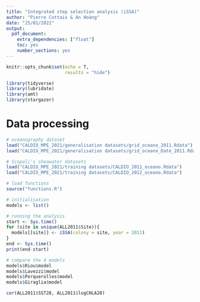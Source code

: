 ```yaml
---
title: "Integrated step selection analysis (iSSA)"
author: "Pierre Cottais & An Hoàng"
date: "25/01/2022"
output: 
  pdf_document: 
    extra_dependencies: ["float"]
    toc: yes
    number_sections: yes
---
```


```r
knitr::opts_chunk$set(echo = T,
                      results = "hide")
```

```r
library(tidyverse)
library(lubridate)
library(amt)
library(stargazer)
```



# Data processing
```r
# oceanography dataset
load("CALDIO_MPE_2021/generalisation datasets/grid_oceano_2011.Rdata")
load("CALDIO_MPE_2021/generalisation datasets/grid_oceano_Date_2011.Rdata")

# Scopoli's sheawater datasets
load("CALDIO_MPE_2021/training datasets/CALDIO_2011_oceano.Rdata")
load("CALDIO_MPE_2021/training datasets/CALDIO_2012_oceano.Rdata")

# load functions
source("functions.R")
```


```r
# initialisation
models <- list()

# running the analysis
start <- Sys.time()
for (site in unique(ALL2011$Site)){
  models[[site]] <- iSSA(colony = site, year = 2011)
}
end <- Sys.time()
print(end-start)


```


```r
# compare the 4 models
models$Riou$model
models$Lavezzi$model
models$Porquerolles$model
models$Giraglia$model
```

```r
cor(ALL2011$SST28, ALL2011$logCHLA28)

```


